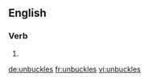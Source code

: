 
==English==

===Verb===
{{head|en|verb form}}

# {{en-third-person singular of|unbuckle}}

[[de:unbuckles]]
[[fr:unbuckles]]
[[vi:unbuckles]]